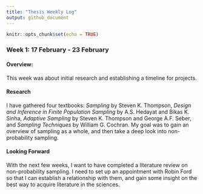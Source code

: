 ```yaml
---
title: "Thesis Weekly Log"
output: github_document
---
```


```r
knitr::opts_chunk$set(echo = TRUE)
```

### Week 1: 17 February - 23 February

#### Overview:
  This week was about initial research and establishing a timeline for projects.

#### Research
 I have gathered four textbooks: *Sampling* by Steven K. Thompson, *Design and Inference in Finite Population Sampling* by A.S. Hedayat and Bikas K. Sinha, *Adaptive Sampling* by Steven K. Thompson and George A.F. Seber, and *Sampling Techniques* by William G. Cochran. My goal was to gain an overview of sampling as a whole, and then take a deep look into non-probability sampling. 
  

#### Looking Forward
  With the next few weeks, I want to have completed a literature review on non-probability sampling. I need to set up an appointment with Robin Ford so that I can establish a relationship with them, and gain some insight on the best way to acquire literature in the sciences.
